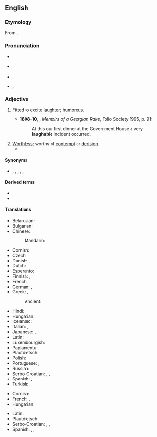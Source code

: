 ==English==

===Etymology===
From {{suffix|en|laugh|able}}.

===Pronunciation===
* {{a|Australia}} {{IPA|en|/ˈlaːfəbl̩/}}
* {{a|UK}} {{IPA|en|/ˈlɑːfəbl̩/|/ˈlæfəbl̩/}}
* {{audio|en|LL-Q1860 (eng)-Vealhurl-laughable.wav|Audio (UK)}}
* {{a|US}} {{enPR|ˈlăfəbl̩}}, {{IPA|en|/ˈlæfəbl̩/}}

===Adjective===
{{en-adj}}

# {{lb|en|now|rare}} Fitted to excite [[laughter]]; [[humorous]].
#*'''1808–10''', {{w|William Hickey (memoirist)|William Hickey}}, ''Memoirs of a Georgian Rake'', Folio Society 1995, p. 91:
#*:At this our first dinner at the Government House a very '''laughable''' incident occurred.
# [[worthless|Worthless]]; worthy of [[contempt]] or [[derision]].
#* {{quote-journal
|en
|date=June 3, 2012
|author=Nathan Rabin
|title=TV: Review: THE SIMPSONS (CLASSIC): “Mr. Plow” (season 4, episode 9; originally aired 11/19/1992)
|url=http://www.avclub.com/articles/mr-plow,75560/
|page=
|passage=It would be difficult, for example, to imagine a bigger, more obvious subject for comedy than the '''laughable''' self-delusion of washed-up celebrities, especially if the washed-up celebrity in question is Adam West, a camp icon who can go toe to toe with William Shatner as the king of winking self-parody.}}

====Synonyms====
* {{l|en|droll}}, {{l|en|ludicrous}}, {{l|en|mirthful}}, {{l|en|comical}}, {{l|en|risible}}, {{l|en|ridiculous}}

====Derived terms====
* {{l|en|laughableness}}
* {{l|en|laughably}}

====Translations====
{{trans-top|fitted to exite laughter}}
* Belarusian: {{t|be|сме́шны|m|sc=Cyrl}}
* Bulgarian: {{t+|bg|смешен}}
* Chinese:
*: Mandarin: {{t+|cmn|可笑|tr=kěxiào|sc=Hani}}
* Cornish: {{t|kw|hwarthus}}
* Czech: {{t+|cs|směšný}}
* Danish: {{t|da|latterlig}}, {{t|da|komisk}}
* Dutch: {{t+|nl|belachelijk}}
* Esperanto: {{t|eo|ridinda}}
* Finnish: {{t+|fi|huvittava}}, {{t+|fi|naurattava}}
* French: {{t+|fr|risible}}
* German: {{t+|de|lächerlich}}, {{t|de|lachhaft}}
* Greek: {{t+|el|γελοίος}}, {{t+|el|αστείος}}
*: Ancient: {{t|grc|γελοῖος|sc=polytonic}}
{{trans-mid}}
* Hindi: {{t|hi|हास्यस्पद}}
* Hungarian: {{t+|hu|mulatságos}}
* Icelandic: {{t+|is|hlægilegur}}
* Italian: {{t+|it|ridicolo}}, {{t+|it|risibile}}
* Japanese: {{t+|ja|可笑しい|tr=おかしい, okashii}}, {{t|ja|人笑わせ|tr=ひとわらわせ, hito-warawase}}
* Latin: {{t+|la|rīdiculus}}
* Luxembourgish: {{t|lb|lächerlech}}
* Papiamentu: {{t|pap|ridíkulo}}
* Plautdietsch: {{t|pdt|lachrich}}
* Polish: {{t+|pl|śmieszny}}
* Portuguese: {{t+|pt|ridículo}}, {{t+|pt|risível}}
* Russian: {{t+|ru|смешно́й}}, {{t+|ru|смехотво́рный}}
* Serbo-Croatian: {{t+|sh|smiješno|n}}, {{t|sh|smešno|n}}, {{t|sh|ridikulozno|n}}
* Spanish: {{t+|es|risible}}, {{t+|es|ridículo}}
* Turkish: {{t+|tr|gülünç}}
{{trans-bottom}}

{{trans-top|worthy of derision}}
* Cornish: {{t|kw|hwarthus}}
* French: {{t+|fr|risible}}, {{t+|fr|ridicule}}
* Hungarian: {{t+|hu|nevetséges}}
{{trans-mid}}
* Latin: {{t+|la|rīdiculus}}
* Plautdietsch: {{t|pdt|lachrich}}
* Serbo-Croatian: {{t+|sh|smiješno|n}}, {{t|sh|smešno|n}}, {{t|sh|ridikulozno|n}}
* Spanish: {{t+|es|irrisorio}}, {{t+|es|risible}}, {{t+|es|ridículo|m}}
{{trans-bottom}}